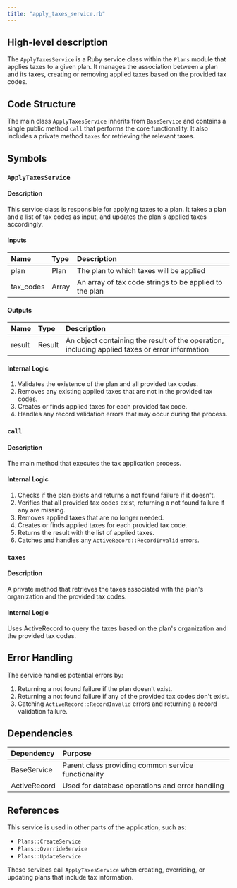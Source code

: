 ```yaml
---
title: "apply_taxes_service.rb"
---
```


## High-level description
The `ApplyTaxesService` is a Ruby service class within the `Plans` module that applies taxes to a given plan. It manages the association between a plan and its taxes, creating or removing applied taxes based on the provided tax codes.

## Code Structure
The main class `ApplyTaxesService` inherits from `BaseService` and contains a single public method `call` that performs the core functionality. It also includes a private method `taxes` for retrieving the relevant taxes.

## Symbols

### `ApplyTaxesService`
#### Description
This service class is responsible for applying taxes to a plan. It takes a plan and a list of tax codes as input, and updates the plan's applied taxes accordingly.

#### Inputs
| Name | Type | Description |
|:-----|:-----|:------------|
| plan | Plan | The plan to which taxes will be applied |
| tax_codes | Array | An array of tax code strings to be applied to the plan |

#### Outputs
| Name | Type | Description |
|:-----|:-----|:------------|
| result | Result | An object containing the result of the operation, including applied taxes or error information |

#### Internal Logic
1. Validates the existence of the plan and all provided tax codes.
2. Removes any existing applied taxes that are not in the provided tax codes.
3. Creates or finds applied taxes for each provided tax code.
4. Handles any record validation errors that may occur during the process.

### `call`
#### Description
The main method that executes the tax application process.

#### Internal Logic
1. Checks if the plan exists and returns a not found failure if it doesn't.
2. Verifies that all provided tax codes exist, returning a not found failure if any are missing.
3. Removes applied taxes that are no longer needed.
4. Creates or finds applied taxes for each provided tax code.
5. Returns the result with the list of applied taxes.
6. Catches and handles any `ActiveRecord::RecordInvalid` errors.

### `taxes`
#### Description
A private method that retrieves the taxes associated with the plan's organization and the provided tax codes.

#### Internal Logic
Uses ActiveRecord to query the taxes based on the plan's organization and the provided tax codes.

## Error Handling
The service handles potential errors by:
1. Returning a not found failure if the plan doesn't exist.
2. Returning a not found failure if any of the provided tax codes don't exist.
3. Catching `ActiveRecord::RecordInvalid` errors and returning a record validation failure.

## Dependencies
| Dependency | Purpose |
|:-----------|:--------|
| BaseService | Parent class providing common service functionality |
| ActiveRecord | Used for database operations and error handling |

## References
This service is used in other parts of the application, such as:
- `Plans::CreateService`
- `Plans::OverrideService`
- `Plans::UpdateService`

These services call `ApplyTaxesService` when creating, overriding, or updating plans that include tax information.